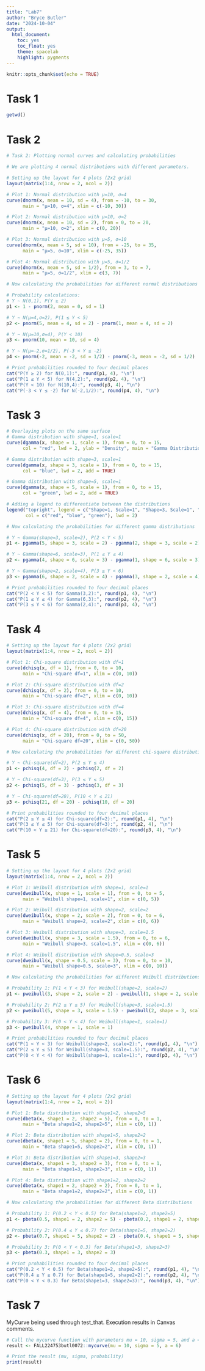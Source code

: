 ```yaml
---
title: "Lab7"
author: "Bryce Butler"
date: "2024-10-04"
output: 
  html_document:
    toc: yes
    toc_float: yes
    theme: spacelab
    highlight: pygments
---
```


```r
knitr::opts_chunk$set(echo = TRUE)
```

# Task 1
```r

getwd()
```
# Task 2
```r
# Task 2: Plotting normal curves and calculating probabilities

# We are plotting 4 normal distributions with different parameters.

# Setting up the layout for 4 plots (2x2 grid)
layout(matrix(1:4, nrow = 2, ncol = 2))

# Plot 1: Normal distribution with μ=10, σ=4
curve(dnorm(x, mean = 10, sd = 4), from = -10, to = 30, 
      main = "μ=10, σ=4", xlim = c(-10, 30))

# Plot 2: Normal distribution with μ=10, σ=2
curve(dnorm(x, mean = 10, sd = 2), from = 0, to = 20, 
      main = "μ=10, σ=2", xlim = c(0, 20))

# Plot 3: Normal distribution with μ=5, σ=10
curve(dnorm(x, mean = 5, sd = 10), from = -25, to = 35, 
      main = "μ=5, σ=10", xlim = c(-25, 35))

# Plot 4: Normal distribution with μ=5, σ=1/2
curve(dnorm(x, mean = 5, sd = 1/2), from = 3, to = 7, 
      main = "μ=5, σ=1/2", xlim = c(3, 7))

# Now calculating the probabilities for different normal distributions and adding text

# Probability calculations:
# Y ∼ N(0,1), P(Y ≥ 2)
p1 <- 1 - pnorm(2, mean = 0, sd = 1)

# Y ∼ N(μ=4,σ=2), P(1 ≤ Y < 5)
p2 <- pnorm(5, mean = 4, sd = 2) - pnorm(1, mean = 4, sd = 2)

# Y ∼ N(μ=10,σ=4), P(Y < 10)
p3 <- pnorm(10, mean = 10, sd = 4)

# Y ∼ N(μ=-2,σ=1/2), P(-3 < Y ≤ -2)
p4 <- pnorm(-2, mean = -2, sd = 1/2) - pnorm(-3, mean = -2, sd = 1/2)

# Print probabilities rounded to four decimal places
cat("P(Y ≥ 2) for N(0,1):", round(p1, 4), "\n")
cat("P(1 ≤ Y < 5) for N(4,2):", round(p2, 4), "\n")
cat("P(Y < 10) for N(10,4):", round(p3, 4), "\n")
cat("P(-3 < Y ≤ -2) for N(-2,1/2):", round(p4, 4), "\n")


```
# Task 3
```r
# Overlaying plots on the same surface
# Gamma distribution with shape=1, scale=1
curve(dgamma(x, shape = 1, scale = 1), from = 0, to = 15, 
      col = "red", lwd = 2, ylab = "Density", main = "Gamma Distributions")

# Gamma distribution with shape=3, scale=1
curve(dgamma(x, shape = 3, scale = 1), from = 0, to = 15, 
      col = "blue", lwd = 2, add = TRUE)

# Gamma distribution with shape=5, scale=1
curve(dgamma(x, shape = 5, scale = 1), from = 0, to = 15, 
      col = "green", lwd = 2, add = TRUE)

# Adding a legend to differentiate between the distributions
legend("topright", legend = c("Shape=1, Scale=1", "Shape=3, Scale=1", "Shape=5, Scale=1"),
       col = c("red", "blue", "green"), lwd = 2)

# Now calculating the probabilities for different gamma distributions

# Y ~ Gamma(shape=3, scale=2), P(2 < Y < 5)
p1 <- pgamma(5, shape = 3, scale = 2) - pgamma(2, shape = 3, scale = 2)

# Y ~ Gamma(shape=6, scale=3), P(1 ≤ Y ≤ 4)
p2 <- pgamma(4, shape = 6, scale = 3) - pgamma(1, shape = 6, scale = 3)

# Y ~ Gamma(shape=2, scale=4), P(3 ≤ Y < 6)
p3 <- pgamma(6, shape = 2, scale = 4) - pgamma(3, shape = 2, scale = 4)

# Print probabilities rounded to four decimal places
cat("P(2 < Y < 5) for Gamma(3,2):", round(p1, 4), "\n")
cat("P(1 ≤ Y ≤ 4) for Gamma(6,3):", round(p2, 4), "\n")
cat("P(3 ≤ Y < 6) for Gamma(2,4):", round(p3, 4), "\n")


```

# Task 4
```r
# Setting up the layout for 4 plots (2x2 grid)
layout(matrix(1:4, nrow = 2, ncol = 2))

# Plot 1: Chi-square distribution with df=1
curve(dchisq(x, df = 1), from = 0, to = 10, 
      main = "Chi-square df=1", xlim = c(0, 10))

# Plot 2: Chi-square distribution with df=2
curve(dchisq(x, df = 2), from = 0, to = 10, 
      main = "Chi-square df=2", xlim = c(0, 10))

# Plot 3: Chi-square distribution with df=4
curve(dchisq(x, df = 4), from = 0, to = 15, 
      main = "Chi-square df=4", xlim = c(0, 15))

# Plot 4: Chi-square distribution with df=20
curve(dchisq(x, df = 20), from = 0, to = 50, 
      main = "Chi-square df=20", xlim = c(0, 50))

# Now calculating the probabilities for different chi-square distributions

# Y ~ Chi-square(df=2), P(2 ≤ Y ≤ 4)
p1 <- pchisq(4, df = 2) - pchisq(2, df = 2)

# Y ~ Chi-square(df=3), P(3 ≤ Y ≤ 5)
p2 <- pchisq(5, df = 3) - pchisq(3, df = 3)

# Y ~ Chi-square(df=20), P(10 < Y ≤ 21)
p3 <- pchisq(21, df = 20) - pchisq(10, df = 20)

# Print probabilities rounded to four decimal places
cat("P(2 ≤ Y ≤ 4) for Chi-square(df=2):", round(p1, 4), "\n")
cat("P(3 ≤ Y ≤ 5) for Chi-square(df=3):", round(p2, 4), "\n")
cat("P(10 < Y ≤ 21) for Chi-square(df=20):", round(p3, 4), "\n")

```

# Task 5
```r
# Setting up the layout for 4 plots (2x2 grid)
layout(matrix(1:4, nrow = 2, ncol = 2))

# Plot 1: Weibull distribution with shape=1, scale=1
curve(dweibull(x, shape = 1, scale = 1), from = 0, to = 5, 
      main = "Weibull shape=1, scale=1", xlim = c(0, 5))

# Plot 2: Weibull distribution with shape=2, scale=2
curve(dweibull(x, shape = 2, scale = 2), from = 0, to = 6, 
      main = "Weibull shape=2, scale=2", xlim = c(0, 6))

# Plot 3: Weibull distribution with shape=3, scale=1.5
curve(dweibull(x, shape = 3, scale = 1.5), from = 0, to = 6, 
      main = "Weibull shape=3, scale=1.5", xlim = c(0, 6))

# Plot 4: Weibull distribution with shape=0.5, scale=3
curve(dweibull(x, shape = 0.5, scale = 3), from = 0, to = 10, 
      main = "Weibull shape=0.5, scale=3", xlim = c(0, 10))

# Now calculating the probabilities for different Weibull distributions

# Probability 1: P(1 < Y < 3) for Weibull(shape=2, scale=2)
p1 <- pweibull(3, shape = 2, scale = 2) - pweibull(1, shape = 2, scale = 2)

# Probability 2: P(2 ≤ Y ≤ 5) for Weibull(shape=3, scale=1.5)
p2 <- pweibull(5, shape = 3, scale = 1.5) - pweibull(2, shape = 3, scale = 1.5)

# Probability 3: P(0 < Y < 4) for Weibull(shape=1, scale=1)
p3 <- pweibull(4, shape = 1, scale = 1)

# Print probabilities rounded to four decimal places
cat("P(1 < Y < 3) for Weibull(shape=2, scale=2):", round(p1, 4), "\n")
cat("P(2 ≤ Y ≤ 5) for Weibull(shape=3, scale=1.5):", round(p2, 4), "\n")
cat("P(0 < Y < 4) for Weibull(shape=1, scale=1):", round(p3, 4), "\n")

```


# Task 6 
```r
# Setting up the layout for 4 plots (2x2 grid)
layout(matrix(1:4, nrow = 2, ncol = 2))

# Plot 1: Beta distribution with shape1=2, shape2=5
curve(dbeta(x, shape1 = 2, shape2 = 5), from = 0, to = 1, 
      main = "Beta shape1=2, shape2=5", xlim = c(0, 1))

# Plot 2: Beta distribution with shape1=5, shape2=2
curve(dbeta(x, shape1 = 5, shape2 = 2), from = 0, to = 1, 
      main = "Beta shape1=5, shape2=2", xlim = c(0, 1))

# Plot 3: Beta distribution with shape1=3, shape2=3
curve(dbeta(x, shape1 = 3, shape2 = 3), from = 0, to = 1, 
      main = "Beta shape1=3, shape2=3", xlim = c(0, 1))

# Plot 4: Beta distribution with shape1=2, shape2=2
curve(dbeta(x, shape1 = 2, shape2 = 2), from = 0, to = 1, 
      main = "Beta shape1=2, shape2=2", xlim = c(0, 1))

# Now calculating the probabilities for different Beta distributions

# Probability 1: P(0.2 < Y < 0.5) for Beta(shape1=2, shape2=5)
p1 <- pbeta(0.5, shape1 = 2, shape2 = 5) - pbeta(0.2, shape1 = 2, shape2 = 5)

# Probability 2: P(0.4 ≤ Y ≤ 0.7) for Beta(shape1=5, shape2=2)
p2 <- pbeta(0.7, shape1 = 5, shape2 = 2) - pbeta(0.4, shape1 = 5, shape2 = 2)

# Probability 3: P(0 < Y < 0.3) for Beta(shape1=3, shape2=3)
p3 <- pbeta(0.3, shape1 = 3, shape2 = 3)

# Print probabilities rounded to four decimal places
cat("P(0.2 < Y < 0.5) for Beta(shape1=2, shape2=5):", round(p1, 4), "\n")
cat("P(0.4 ≤ Y ≤ 0.7) for Beta(shape1=5, shape2=2):", round(p2, 4), "\n")
cat("P(0 < Y < 0.3) for Beta(shape1=3, shape2=3):", round(p3, 4), "\n")

```


# Task 7
MyCurve being used through test_that. Execution results in Canvas comments. 
```r


# Call the mycurve function with parameters mu = 10, sigma = 5, and a = 6
result <- FALL224753butl0072::mycurve(mu = 10, sigma = 5, a = 6)

# Print the result (mu, sigma, probability)
print(result)

```
